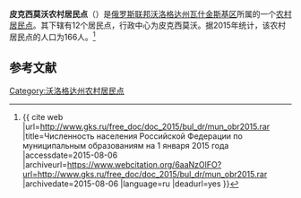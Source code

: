 {{Infobox Settlement
| official_name = 皮克西莫沃农村居民点
| native_name = Сельское поселение Пиксимовское
| settlement_type = [[农村居民点|农村居民点]]
| subdivision_type = [[国家|国家]]
| subdivision_type1 = [[州_(俄罗斯)|州]]
| subdivision_type2 = [[区_(苏联)|区]]
| subdivision_name = {{RUS}}
| subdivision_name1 = [[沃洛格达州|沃洛格达州]]
| subdivision_name2 = [[瓦什金斯基区|瓦什金斯基区]]
| seat_type = 行政中心
| seat = 皮克西莫沃
| population_as_of=2015
| population_footnotes = <ref name=stat />
| population_total = 166
| coordinates_display = inline,title
| latd =  | latm =  | lats =  | latNS = N
| longd =  | longm =  | longs =  | longEW = E
| timezone = [[莫斯科时间|MSK]]
| utc_offset = +3
| blank_name = [[俄罗斯市政土地区划代码|OKTMO编码]]
| blank_info = 
}}
'''皮克西莫沃农村居民点'''（{{lang-ru|Сельское поселение Пиксимовское}}）是[[俄罗斯联邦|俄罗斯联邦]][[沃洛格达州|沃洛格达州]][[瓦什金斯基区|瓦什金斯基区]]所属的一个[[农村居民点|农村居民点]]。其下辖有12个居民点，行政中心为皮克西莫沃。据2015年统计，该农村居民点的人口为166人。<ref name=stat>{{ cite web |url=http://www.gks.ru/free_doc/doc_2015/bul_dr/mun_obr2015.rar |title=Численность населения Российской Федерации по муниципальным образованиям на 1 января 2015 года |accessdate=2015-08-06 |archiveurl=https://www.webcitation.org/6aaNzOlFO?url=http://www.gks.ru/free_doc/doc_2015/bul_dr/mun_obr2015.rar |archivedate=2015-08-06 |language=ru |deadurl=yes }}</ref>

== 参考文献 ==
{{reflist}}

{{Russia-stub}}

[[Category:沃洛格达州农村居民点|Category:沃洛格达州农村居民点]]